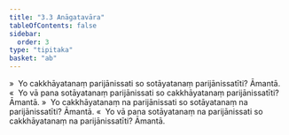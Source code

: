 ```yaml
---
title: "3.3 Anāgatavāra"
tableOfContents: false
sidebar:
  order: 3
type: "tipitaka"
basket: "ab"
---
```



<DynamicBreadcrumb />

<Division number="251">

<Paragraph number="1918">
»  Yo cakkhāyatanaṃ parijānissati so sotāyatanaṃ parijānissatīti? Āmantā.
</Paragraph>

<Paragraph number="1919">
«  Yo vā pana sotāyatanaṃ parijānissati so cakkhāyatanaṃ parijānissatīti? Āmantā.
</Paragraph>

<Paragraph number="1920">
»  Yo cakkhāyatanaṃ na parijānissati so sotāyatanaṃ na parijānissatīti? Āmantā.
</Paragraph>

<Paragraph number="1921">
«  Yo vā pana sotāyatanaṃ na parijānissati so cakkhāyatanaṃ na parijānissatīti? Āmantā.
</Paragraph>
</Division>